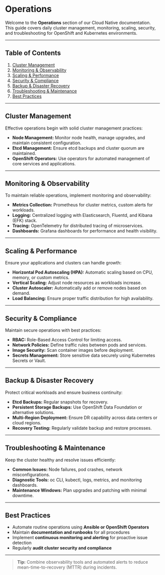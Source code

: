 # Operations

Welcome to the **Operations** section of our Cloud Native documentation. This guide covers daily cluster management, monitoring, scaling, security, and troubleshooting for OpenShift and Kubernetes environments.

---

## Table of Contents

1. [Cluster Management](#cluster-management)  
2. [Monitoring & Observability](#monitoring--observability)  
3. [Scaling & Performance](#scaling--performance)  
4. [Security & Compliance](#security--compliance)  
5. [Backup & Disaster Recovery](#backup--disaster-recovery)  
6. [Troubleshooting & Maintenance](#troubleshooting--maintenance)  
7. [Best Practices](#best-practices)  

---

## Cluster Management

Effective operations begin with solid cluster management practices:

- **Node Management:** Monitor node health, manage upgrades, and maintain consistent configuration.  
- **Etcd Management:** Ensure etcd backups and cluster quorum are maintained.  
- **OpenShift Operators:** Use operators for automated management of core services and applications.  

---

## Monitoring & Observability

To maintain reliable operations, implement monitoring and observability:

- **Metrics Collection:** Prometheus for cluster metrics, custom alerts for workloads.  
- **Logging:** Centralized logging with Elasticsearch, Fluentd, and Kibana (EFK) stack.  
- **Tracing:** OpenTelemetry for distributed tracing of microservices.  
- **Dashboards:** Grafana dashboards for performance and health visibility.  

---

## Scaling & Performance

Ensure your applications and clusters can handle growth:

- **Horizontal Pod Autoscaling (HPA):** Automatic scaling based on CPU, memory, or custom metrics.  
- **Vertical Scaling:** Adjust node resources as workloads increase.  
- **Cluster Autoscaler:** Automatically add or remove nodes based on demand.  
- **Load Balancing:** Ensure proper traffic distribution for high availability.  

---

## Security & Compliance

Maintain secure operations with best practices:

- **RBAC:** Role-Based Access Control for limiting access.  
- **Network Policies:** Define traffic rules between pods and services.  
- **Image Security:** Scan container images before deployment.  
- **Secrets Management:** Store sensitive data securely using Kubernetes Secrets or Vault.  

---

## Backup & Disaster Recovery

Protect critical workloads and ensure business continuity:

- **Etcd Backups:** Regular snapshots for recovery.  
- **Persistent Storage Backups:** Use OpenShift Data Foundation or alternative solutions.  
- **Multi-Region Deployment:** Ensure DR capability across data centers or cloud regions.  
- **Recovery Testing:** Regularly validate backup and restore processes.  

---

## Troubleshooting & Maintenance

Keep the cluster healthy and resolve issues efficiently:

- **Common Issues:** Node failures, pod crashes, network misconfigurations.  
- **Diagnostic Tools:** oc CLI, kubectl, logs, metrics, and monitoring dashboards.  
- **Maintenance Windows:** Plan upgrades and patching with minimal downtime.  

---

## Best Practices

- Automate routine operations using **Ansible or OpenShift Operators**  
- Maintain **documentation and runbooks** for all procedures  
- Implement **continuous monitoring and alerting** for proactive issue detection  
- Regularly **audit cluster security and compliance**  

---

> **Tip:** Combine observability tools and automated alerts to reduce mean-time-to-recovery (MTTR) during incidents.
